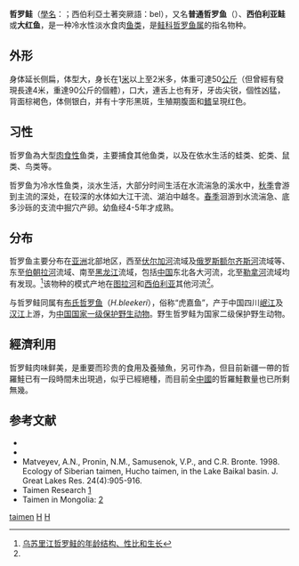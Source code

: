 {{Speciesbox
| status = VU
| status_system = IUCN3.1
| image = Hucho taimen June 2007 Uur River.jpg
| genus = Hucho
| species = taimen
| authority = ([[Pallas|Pallas]], 1773)<ref name='id5394'>{{cite web| url =http://www.bioinfo.cn/db05/BjdwSpecies.php?action=view&id=5394| title =哲罗鱼| work =《中国动物物种编目数据库》| publisher =中国科学院微生物研究所| author =中国科学院动物研究所| accessdate =2009-04-11| deadurl =yes| archiveurl =https://web.archive.org/web/20160305051110/http://www.bioinfo.cn/db05/BjdwSpecies.php?action=view&id=5394| archivedate =2016-03-05}}</ref>
| synonyms = *''Salmo taimen''<br>{{small|Pallas, 1773}}
**''Hucho hucho taimen''<br>{{small|(Pallas, 1773)}}
**''Salvelinus taimen''<br>{{small|(Pallas, 1773)}}
*''Salmo fluviatilis''<br>{{small|Pallas, 1814}}
}}

'''哲罗鲑'''（[[學名|學名]]：''{{lang|la|Hucho taimen}}''；西伯利亞土著突厥語：bel），又名'''普通哲罗鱼'''（{{lang-ru|Обыкнове́нный тайме́нь|Obyknovénnyĭ taĭménʹ|link=yes}}）、'''西伯利亚鲑'''或'''大红鱼'''，是一种冷水性淡水食肉[[鱼类|鱼类]]，是[[鲑科|鲑科]][[哲罗鱼属|哲罗鱼属]]的指名物种。

==外形==
身体延长侧扁，体型大，身长在1[[米_(單位)|米]]以上至2米多，体重可達50[[公斤|公斤]]（但曾經有發現長達4米{{fact|date=November 2021}}，重達90公斤的個體），口大，連舌上也有牙，牙齿尖锐，個性凶猛，背面棕褐色，体侧银白，并有十字形黑斑，生殖期腹面和[[鳍|鳍]]呈現红色。

==习性==
哲罗鱼為大型[[肉食性|肉食性]]鱼类，主要捕食其他鱼类，以及在依水生活的蛙类、蛇类、鼠类、鸟类等。

哲罗鱼为冷水性鱼类，淡水生活，大部分时间生活在水流湍急的溪水中，[[秋季|秋季]]會游到主流的深处，在较深的水体如大江干流、湖泊中越冬。[[春季|春季]]洄游到水流湍急、底多沙砾的支流中掘穴产卵。幼鱼经4-5年才成熟。

==分布==
哲罗鱼主要分布在[[亚洲|亚洲]]北部地区，西至[[伏尔加河|伏尔加河]]流域及[[俄罗斯|俄罗斯]][[额尔齐斯河|额尔齐斯河]]流域等、东至[[伯朝拉河|伯朝拉河]]流域、南至[[黑龙江|黑龙江]]流域，包括[[中国|中国]]东北各大河流，北至[[勒拿河|勒拿河]]流域均有发现。<ref>[http://www.brim.ac.cn/journal/djournal.asp?id=729 乌苏里江哲罗鲑的年龄结构、性比和生长]{{dead link|date=2017年12月 |bot=InternetArchiveBot |fix-attempted=yes }}</ref>该物种的模式产地在[[图拉河|图拉河]]和[[西伯利亚|西伯利亚]]其他河流<ref name='id5394'/>。

与哲罗鲑同属有[[四川哲罗鱼|布氏哲罗鱼]]（''H.bleekeri''），俗称“虎嘉鱼”，产于中国四川[[岷江|岷江]]及[[汉江_(中国)|汉江]]上游，为[[中國國家重點保護野生動物名錄|中国国家一级保护野生动物]]。野生哲罗鲑为国家二级保护野生动物。

==經濟利用==
哲罗鲑肉味鲜美，是重要而珍贵的食用及養殖魚，另可作為{{tsl|en|Sport fish|遊釣魚}}，但目前新疆一帶的哲羅鮭已有一段時間未出現過，似乎已經絕種，而目前全[[中國|中國]]的哲羅鮭數量也已所剩無幾。

==参考文献==
{{reflist}}
{{reflistH}}
*{{ITIS|ID=623484|taxon=Hucho taimen|year=2006|date=30 January}}
*{{FishBase_species|genus=Hucho|species=taimen|year=2005|month=10}}
*Matveyev, A.N., Pronin, N.M., Samusenok, V.P., and C.R. Bronte. 1998. Ecology of Siberian taimen, Hucho taimen, in the Lake Baikal basin. J. Great Lakes Res. 24(4):905-916.
*Taimen Research [https://web.archive.org/web/20080622220337/http://limnology.wisc.edu/mongolia/index.htm]
*Taimen in Mongolia: [http://www.news.wisc.edu/10878]{{Wayback|url=http://www.news.wisc.edu/10878 |date=20151209034536 }}
{{reflistF}}

{{Wikispecies|Hucho taimen}}
{{salmon}}
{{Taxonbar|from=Q597930}}

[[Category:哲羅魚屬|taimen]]
[[Category:食用鱼|H]]
[[Category:1773年描述的鱼类|H]]